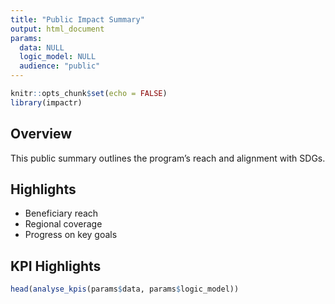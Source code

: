 ```yaml
---
title: "Public Impact Summary"
output: html_document
params:
  data: NULL
  logic_model: NULL
  audience: "public"
---
```


```r
knitr::opts_chunk$set(echo = FALSE)
library(impactr)
```

## Overview

This public summary outlines the program's reach and alignment with SDGs.

## Highlights

- Beneficiary reach
- Regional coverage
- Progress on key goals

## KPI Highlights

```r
head(analyse_kpis(params$data, params$logic_model))
```

